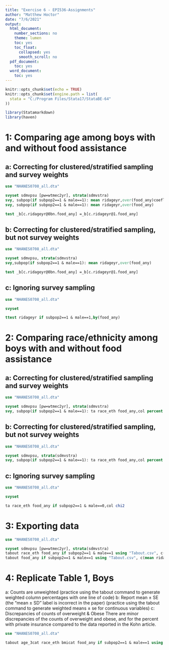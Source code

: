 ```yaml
---
title: "Exercise 6 - EPI536-Assignments"
author: "Matthew Hoctor"
date: "7/6/2021"
output:
  html_document:
    number_sections: no
    theme: lumen
    toc: yes
    toc_float:
      collapsed: yes
      smooth_scroll: no
  pdf_document:
    toc: yes
  word_document:
    toc: yes
---
```


```r
knitr::opts_chunk$set(echo = TRUE)
knitr::opts_chunk$set(engine.path = list(
  stata = "C:/Program Files/Stata17/StataBE-64"
))
```

```r
library(Statamarkdown)
library(haven)
```

# 1: Comparing age among boys with and without food assistance

## a: Correcting for clustered/stratified sampling and survey weights

```stata
use "NHANES0708_all.dta"

svyset sdmvpsu [pw=wtmec2yr], strata(sdmvstra)
svy, subpop(if subpop2==1 & male==1): mean ridageyr,over(food_any)coeflegend
svy, subpop(if subpop2==1 & male==1): mean ridageyr,over(food_any)

test _b[c.ridageyr@0bn.food_any] =_b[c.ridageyr@1.food_any]
```

## b: Correcting for clustered/stratified sampling, but not survey weights

```stata
use "NHANES0708_all.dta"

svyset sdmvpsu, strata(sdmvstra)
svy,subpop(if subpop2==1 & male==1): mean ridageyr,over(food_any)

test _b[c.ridageyr@0bn.food_any] =_b[c.ridageyr@1.food_any]
```

## c: Ignoring survey sampling

```stata
use "NHANES0708_all.dta"

svyset

ttest ridageyr if subpop2==1 & male==1,by(food_any)
```

# 2: Comparing race/ethnicity among boys with and without food assistance

## a: Correcting for clustered/stratified sampling and survey weights

```stata
use "NHANES0708_all.dta"

svyset sdmvpsu [pw=wtmec2yr], strata(sdmvstra)
svy, subpop(if subpop2==1 & male==1): ta race_eth food_any,col percent
```

## b: Correcting for clustered/stratified sampling, but not survey weights

```stata
use "NHANES0708_all.dta"

svyset sdmvpsu, strata(sdmvstra)
svy, subpop(if subpop2==1 & male==1): ta race_eth food_any,col percent
```

## c: Ignoring survey sampling

```stata
use "NHANES0708_all.dta"

svyset

ta race_eth food_any if subpop2==1 & male==0,col chi2
```

# 3: Exporting data

```stata
use "NHANES0708_all.dta"

svyset sdmvpsu [pw=wtmec2yr], strata(sdmvstra)
tabout race_eth food_any if subpop2==1 & male==1 using "Tabout.csv", c(col) f(2) svy replace
tabout food_any if subpop2==1 & male==1 using "Tabout.csv", c(mean ridageyr se) f(2) sort sum svy append
```

# 4: Replicate Table 1, Boys

 a: Counts are unweighted (practice using the tabout command to generate weighted column percentages with one line of code)
 b: Report mean ± SE (the “mean ± SD” label is incorrect in the paper) (practice using the tabout command to generate weighted means ± se for continuous variables)
c: Discrepancies of counts of overweight & Obese There are minor discrepancies of the counts of overweight and obese, and for the percent with private insurance compared to the data reported in the Kohn article.

```stata
use "NHANES0708_all.dta"

tabout age_3cat race_eth bmicat food_any if subpop2==1 & male==1 using "T1.csv", c(freq col) f(0 1) replace
```























